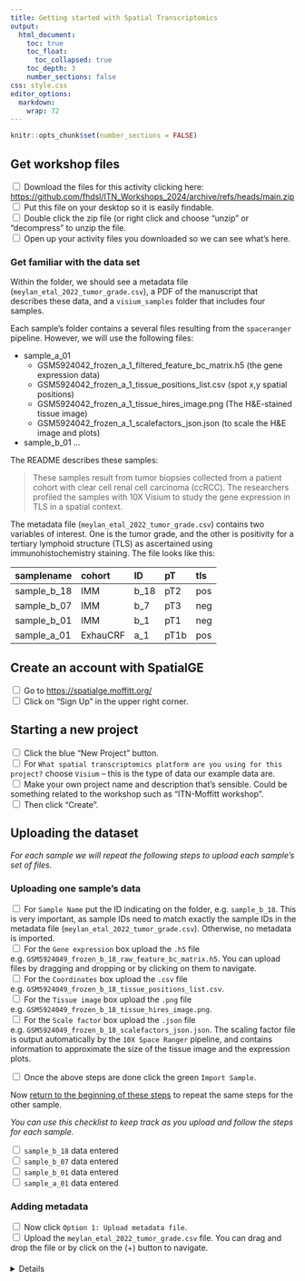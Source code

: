 ```yaml
---
title: Getting started with Spatial Transcriptomics
output:
  html_document:
    toc: true
    toc_float:
      toc_collapsed: true
    toc_depth: 3
    number_sections: false
css: style.css
editor_options: 
  markdown: 
    wrap: 72
---
```


```r
knitr::opts_chunk$set(number_sections = FALSE)
```

## Get workshop files

<input type="checkbox"> Download the files for this activity clicking
here:
<https://github.com/fhdsl/ITN_Workshops_2024/archive/refs/heads/main.zip>\
<input type="checkbox"> Put this file on your desktop so it is easily
findable.\
<input type="checkbox"> Double click the zip file (or right click and
choose "unzip" or "decompress" to unzip the file.\
<input type="checkbox"> Open up your activity files you downloaded so we
can see what's here.

### Get familiar with the data set

Within the folder, we should see a metadata file
(`meylan_etal_2022_tumor_grade.csv`), a PDF of the manuscript that
describes these data, and a `visium_samples` folder that includes four
samples.

Each sample's folder contains a several files resulting from the
`spaceranger` pipeline. However, we will use the following files:

-   sample_a_01
    -   GSM5924042_frozen_a_1_filtered_feature_bc_matrix.h5 (the gene
        expression data)
    -   GSM5924042_frozen_a_1_tissue_positions_list.csv (spot x,y
        spatial positions)
    -   GSM5924042_frozen_a_1_tissue_hires_image.png (The H&E-stained
        tissue image)
    -   GSM5924042_frozen_a_1_scalefactors_json.json (to scale the H&E
        image and plots)
-   sample_b_01 ...

The README describes these samples:

> These samples result from tumor biopsies collected from a patient
> cohort with clear cell renal cell carcinoma (ccRCC). The researchers
> profiled the samples with 10X Visium to study the gene expression in
> TLS in a spatial context.

The metadata file (`meylan_etal_2022_tumor_grade.csv`) contains two
variables of interest. One is the tumor grade, and the other is
positivity for a tertiary lymphoid structure (TLS) as ascertained using
immunohistochemistry staining. The file looks like this:

| samplename  | cohort   | ID   | pT   | tls |
|:------------|:---------|:-----|:-----|:----|
| sample_b_18 | IMM      | b_18 | pT2  | pos |
| sample_b_07 | IMM      | b_7  | pT3  | neg |
| sample_b_01 | IMM      | b_1  | pT1  | neg |
| sample_a_01 | ExhauCRF | a_1  | pT1b | pos |

## Create an account with SpatialGE

<input type="checkbox"> Go to <https://spatialge.moffitt.org/>\
<input type="checkbox"> Click on "Sign Up" in the upper right corner.

## Starting a new project

<input type="checkbox"> Click the blue "New Project" button.\
<input type="checkbox"> For
`What spatial transcriptomics platform are you using for this project?`
choose `Visium` -- this is the type of data our example data are.\
<input type="checkbox"> Make your own project name and description
that's sensible. Could be something related to the workshop such as
"ITN-Moffitt workshop".\
<input type="checkbox"> Then click "Create".

## Uploading the dataset

*For each sample we will repeat the following steps to upload each
sample's set of files.*

### Uploading one sample's data {#uploading-one-samples-data}

<input type="checkbox"> For `Sample Name` put the ID indicating on the
folder, e.g. `sample_b_18`. This is very important, as sample IDs need
to match exactly the sample IDs in the metadata file
(`meylan_etal_2022_tumor_grade.csv`). Otherwise, no metadata is
imported.\
<input type="checkbox"> For the `Gene expression` box upload the `.h5`
file e.g. `GSM5924049_frozen_b_18_raw_feature_bc_matrix.h5`. You can
upload files by dragging and dropping or by clicking on them to
navigate.\
<input type="checkbox"> For the `Coordinates` box upload the `.csv` file
e.g. `GSM5924049_frozen_b_18_tissue_positions_list.csv`.\
<input type="checkbox"> For the `Tissue image` box upload the `.png`
file e.g. `GSM5924049_frozen_b_18_tissue_hires_image.png`.\
<input type="checkbox"> For the `Scale factor` box upload the `.json`
file e.g. `GSM5924049_frozen_b_18_scalefactors_json.json`. The scaling
factor file is output automatically by the `10X Space Ranger` pipeline,
and contains information to approximate the size of the tissue image and
the expression plots.

<input type="checkbox"> Once the above steps are done click the green
`Import Sample`.

Now [return to the beginning of these
steps](#uploading-one-samples-data) to repeat the same steps for the
other sample.

*You can use this checklist to keep track as you upload and follow the
steps for each sample.*

<input type="checkbox"> `sample_b_18` data entered\
<input type="checkbox"> `sample_b_07` data entered\
<input type="checkbox"> `sample_b_01` data entered\
<input type="checkbox"> `sample_a_01` data entered

### Adding metadata

<input type="checkbox"> Now click `Option 1: Upload metadata file`.\
<input type="checkbox"> Upload the `meylan_etal_2022_tumor_grade.csv`
file. You can drag and drop the file or by click on the (+) button to
navigate.\

####  {.click_to_expand_block}

<details>

Metadata can also be added manually. To do so, follow these steps:

<input type="checkbox"> Click `Option 2: Add metadata manually`.\
<input type="checkbox"> Click `Add new metadata column`. Add a column
named `patient`.\
<input type="checkbox"> Click `Add new metadata column` again. Add a
column named `therapy`.

You can reference the `meylan_etal_2022_tumor_grade.csv` file's contents
to add these data for each sample:

| samplename  | pT   | tls |
|:------------|:-----|:----|
| sample_b_18 | pT2  | pos |
| sample_b_07 | pT3  | neg |
| sample_b_01 | pT1  | neg |
| sample_a_01 | pT1b | pos |

<input type="checkbox"> Add this `sample_b_18` corresponding `pT` and
`tls` information.\
<input type="checkbox"> Add this `sample_b_07` corresponding `pT` and
`tls` information.\
<input type="checkbox"> Add this `sample_b_01` corresponding `pT` and
`tls` information.\
<input type="checkbox"> Add this `sample_a_01` corresponding `pT` and
`tls` information.\

#### 

**Remember:** The sample IDs in the metadata should match exactly the
sample names used during file import.

### After you've entered the data and metadata:

**NOTE**: Make sure to upload all the samples before clicking the
`Import Data` button

<input type="checkbox"> You will not be able to edit the project (unless
you start a new project completely) after you click `Import Data`. So
make sure everything is as you intend and then click `Import Data`.

This will take a little bit of time. Note you can have it send you an
email instead of waiting on the page.

## Filtering your data

Each ST technology will require different filtering parameters. Compared
to single-cell ST, spot-level ST (e.g., Visium), tends to yield more
counts per spot. Even among spot-level ST projects, these parameters
will need adjustment considering the sequencing depth and cellularity
(i.e., cells per area unit). For these reasons, the values used here
should not be taken as "golden rule", but rather, users are encouraged
to try different parameters and see what filtering procedure produces
the most "noise" reduction without loosing too much relevant
information. spatialGE provides statistics and plots to help the user
assess the effect of filtering.

<input type="checkbox"> Go to the "Filter data" tab.\
<input type="checkbox"> Click "Filter spots/cells".\
<input type="checkbox"> Enter the minimum number of counts a spot needs
to have to be kept in the data set. In this case, 500 will be input.\
<input type="checkbox"> Enter the minimum number of genes a spot needs
to have to be kept in the data set. In this case, 100 will be input.\
<input type="checkbox"> Click the "Mitochondrial genes (\^MT-)" box to
filter spots by mitochondrial gene content. Keep in mind that some ST
platforms do not quantify mitochondrial genes.\
<input type="checkbox"> Enter the maximum percentage of mitochondrial
counts. Use 20% in this case.\

####  {.click_to_expand_block}

<details>

Users can also remove genes with low number of counts. This is advisable
in most cases. However, since ST features a high gene dropout (i.e.,
genes that the technology fails to quantify), imposing a filter too
stringent might lead to keep very little usable information in the data
set.

To perform a gene count filter:

<input type="checkbox"> Now, to filter out genes, click "Filter genes".\
<input type="checkbox"> Filter out genes with less than 2000 counts.\
<input type="checkbox"> Filter out genes expressed in less than 20
spots.\

#### 

<input type="checkbox"> Once you have all the filter settings as you'd
like click the blue "APPLY FILTER" button.\
<input type="checkbox"> Users can also download a "parameter file",
which contains the filtering settings used for reproducibility. To do
this, locate the "Download parameter log" link below the "APPLY FILTER"
button.

### Visualize filtering results

#### Count distributions

<input type="checkbox"> Click "Violin plots" to visualize count
distribution after filtering.\
<input type="checkbox"> Currently, "total_counts" and "total_genes" per
spot can be visualized.\
<input type="checkbox"> When changing the variable to plot, click the
blue "GENERATE PLOTS" button to update.

####  {.click_to_expand_block}

<details>

#### Quilt plot

The quilt plot tab within the QC and Data Transformation module allows visualization of
the counts or detected genes per spot. This functionality might be useful to assess
the localization of areas with low cellularity or necrotic.

<input type="checkbox"> Click `Quilt plot` to visualize the total number
of genes or counts per spot and their spatial context.\
<input type="checkbox"> Select `total_counts`.\
<input type="checkbox"> Select one sample underneath the `First sample`
dropdown menu.\
<input type="checkbox"> And select a second sample to compare to
underneath the `Second sample` drop-down menu.\
<input type="checkbox"> Click blue "GENERATE PLOTS" button to create the
plot.

#### 

## Normalize Data

<input type="checkbox"> Click the "Normalize data" tab.\
<input type="checkbox"> Click "Use SCTransform" to apply Seurat's
normalization method.\
<input type="checkbox"> Click the blue "NORMALIZE DATA" to start
normalization.\

####  {.click_to_expand_block}

<details>

<input type="checkbox"> The distribution of counts per spot for a given
gene can also be plotted. For example, *MAP2K2*. When querying a gene,
keep in mind that the query is case-sensitive. Since these are human
samples, use all-upper case letters.\
<input type="checkbox"> Click "GENERATE PLOTS" to show the number of
*MAP2K2* counts per spot.

#### 

## Visualization

### Gene expression comparative visualization

<input type="checkbox"> Click the `Visualization` module on the left
side menu.\
<input type="checkbox"> You can search for your favorite gene in the
`Search and select genes` menu. For this example query and click
*IGKC*.\
<input type="checkbox"> Also query and click *MS4A1* gene.\
<input type="checkbox"> Lastly, also query and click *COL1A1*.\
<input type="checkbox"> Click blue "GENERATE PLOTS" button to create the
plot.

Images can be exported in multiple formats (PNG/SVG/PDF).

####  {.click_to_expand_block}

<details>

<summary>Click here for instructions on gene expression
surfaces.</summary>

Expression surface

Alternatively, an "expression surface" can be generated. This is a type
of plot where expression values are inferred for the spaces not
quantified between spots

<input type="checkbox"> Click the "Expression surface" tab.\
<input type="checkbox"> In the `Search and select genes` menu search and
select `IGKC`.\
<input type="checkbox"> Click "ESTIMATE SURFACES" button to create the
plot.

</details>

#### 

## Spatial Domain Detection

<input type="checkbox"> Click the "Spatial domain detection" on the left
side menu.\
<input type="checkbox"> Now in the `Number of domains` slider put 3 to 5
domains will be detected in the samples. This is how many clusters will
attempt to be identified.\
<input type="checkbox"> For `Number of most variable genes to use`
choose 3000 with high variation will be used to detect the domains.\
<input type="checkbox"> Finally, click "RUN STCLUST" to find clusters.\
<input type="checkbox"> Explore the results by clicking each `K=` tab.

Images can be exported in multiple formats (PNG/SVG/PDF).

## Phenotyping

In spatialGE, inferring cell types on Visium data sets is achieved with
STdeconvolve ([Miller et al.
2022](https://doi.org/10.1038/s41467-022-30033-z)). The STdeconvolve is
performed in two stages:

1.  The method attempts to fit a series of models composed of "latent
    topics". Each latent topic represents a cell type, a cell state, or
    even a functional niche.

2.  The latent topics are assigned a biological identity based on a list
    of reference genes. The assignments are obtained via gene set
    enrichment analysis (GSEA).
    
<input type="checkbox"> Click the "Phenotyping" module on the left
side menu.\
<input type="checkbox"> To begin stage 1, select 7 to 10 topics in the 
`Fit LDA models with this many topics` slider. This is the number of topics within 
each model: One model with 7 topics, another with 8, another with 9, 
and one with 10 topics.\
<input type="checkbox"> For `Use this many variable genes`
choose 5000 with high variation will be used to detect the domains.\
<input type="checkbox"> Finally, click "RUN LDA MODELS".\

<input type="checkbox"> To begin stage 2, select the "CellMarker signatures (v2.0, Human-Cancer)"
reference data set from the "Gene signatures" drop-down.\
<input type="checkbox"> Then, click "ASSIGN IDENTITIES" to begin GSEA.\

